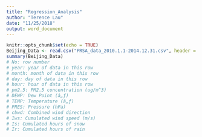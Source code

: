 ```yaml
---
title: "Regression_Analysis"
author: "Terence Lau"
date: "11/25/2018"
output: word_document
---
```


```r
knitr::opts_chunk$set(echo = TRUE)
Beijing_Data <- read.csv("PRSA_data_2010.1.1-2014.12.31.csv", header = T)
summary(Beijing_Data)
# No: row number 
# year: year of data in this row 
# month: month of data in this row 
# day: day of data in this row 
# hour: hour of data in this row 
# pm2.5: PM2.5 concentration (ug/m^3) 
# DEWP: Dew Point (â„ƒ) 
# TEMP: Temperature (â„ƒ) 
# PRES: Pressure (hPa) 
# cbwd: Combined wind direction 
# Iws: Cumulated wind speed (m/s) 
# Is: Cumulated hours of snow 
# Ir: Cumulated hours of rain 
```







